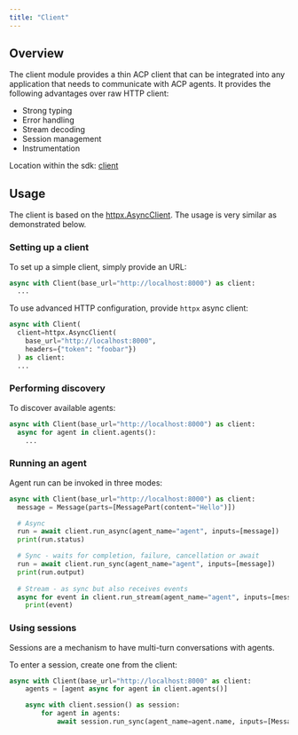 ```yaml
---
title: "Client"
---
```


## Overview

The client module provides a thin ACP client that can be integrated into any application that needs to communicate with ACP agents. It provides the following advantages over raw HTTP client:

- Strong typing
- Error handling
- Stream decoding
- Session management
- Instrumentation

<Note>Location within the sdk: [client](https://github.com/i-am-bee/acp/blob/main/python/src/acp_sdk/client)</Note>

## Usage

The client is based on the [httpx.AsyncClient](https://www.python-httpx.org/async/). The usage is very similar as demonstrated below.

### Setting up a client

To set up a simple client, simply provide an URL:

```py
async with Client(base_url="http://localhost:8000") as client:
  ...
```

To use advanced HTTP configuration, provide `httpx` async client:

```py
async with Client(
  client=httpx.AsyncClient(
    base_url="http://localhost:8000",
    headers={"token": "foobar"})
  ) as client:
  ...
```

### Performing discovery

To discover available agents:

```py
async with Client(base_url="http://localhost:8000") as client:
  async for agent in client.agents():
    ...
```

### Running an agent

Agent run can be invoked in three modes:

```py
async with Client(base_url="http://localhost:8000") as client:
  message = Message(parts=[MessagePart(content="Hello")])

  # Async
  run = await client.run_async(agent_name="agent", inputs=[message])
  print(run.status)

  # Sync - waits for completion, failure, cancellation or await
  run = await client.run_sync(agent_name="agent", inputs=[message])
  print(run.output)
  
  # Stream - as sync but also receives events
  async for event in client.run_stream(agent_name="agent", inputs=[message])
    print(event)
```

### Using sessions

Sessions are a mechanism to have multi-turn conversations with agents.

To enter a session, create one from the client:

```py
async with Client(base_url="http://localhost:8000" as client:
    agents = [agent async for agent in client.agents()]

    async with client.session() as session:
        for agent in agents:
            await session.run_sync(agent_name=agent.name, inputs=[Message(parts=[MessagePart(content="Hello!")])])
```
